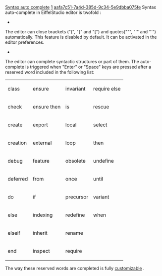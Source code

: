 [[Property:title|Syntax auto complete]]
[[Property:weight|1]]
[[Property:uuid|aafa7c51-7a4d-385d-9c34-5e9dbba075fe]]
Syntax auto-complete in EiffelStudio editor is twofold :
*  
The editor can close brackets ("(", "{" and "[") and quotes(""", "'" and "`") automatically. This feature is disabled by default. It can be activated in the editor preferences.

*  
The editor can complete syntactic structures or part of them. The auto-complete is triggered when "Enter" or "Space" keys are pressed after a reserved word included in the following list:
{| 
|- 
| class
| ensure
| invariant
| require else
|- 
| check
| ensure then
| is
| rescue
|- 
| create
| export
| local
| select
|- 
| creation
| external
| loop
| then
|- 
| debug
| feature
| obsolete
| undefine
|- 
| deferred
| from
| once
| until
|- 
| do
| if
| precursor
| variant
|- 
| else
| indexing
| redefine
| when
|- 
| elseif
| inherit
| rename
|- 
| end
| inspect
| require
|}

The way these reserved words are completed is fully [[Syntax automatic completion preferences|customizable]] . 


{{seealso|<br/>
To see how the editor completes by default and how it can be changed, please read the following pages: [[Syntax automatic completion preferences|Syntax auto-complete preferences]]  <br/>
}}




